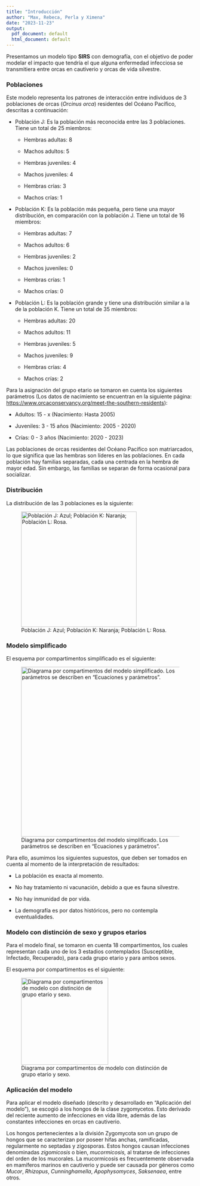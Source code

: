 ```yaml
---
title: "Introducción"
author: "Max, Rebeca, Perla y Ximena"
date: "2023-11-23"
output:
  pdf_document: default
  html_document: default
---
```


Presentamos un modelo tipo **SIRS** con demografía, con el objetivo de poder modelar el impacto que tendría el que alguna enfermedad infecciosa se transmitiera entre orcas en cautiverio y orcas de vida silvestre.

### Poblaciones

Este modelo representa los patrones de interacción entre individuos de 3 poblaciones de orcas (*Orcinus orca*) residentes del Océano Pacífico, descritas a continuación:

-   Población J: Es la población más reconocida entre las 3 poblaciones. Tiene un total de 25 miembros:

    -   Hembras adultas: 8

    -   Machos adultos: 5

    -   Hembras juveniles: 4

    -   Machos juveniles: 4

    -   Hembras crías: 3

    -   Machos crías: 1

<!-- -->

-   Población K: Es la población más pequeña, pero tiene una mayor distribución, en comparación con la población J. Tiene un total de 16 miembros:

    -   Hembras adultas: 7

    -   Machos adultos: 6

    -   Hembras juveniles: 2

    -   Machos juveniles: 0

    -   Hembras crías: 1

    -   Machos crías: 0

<!-- -->

-   Población L: Es la población grande y tiene una distribución similar a la de la población K. Tiene un total de 35 miembros:

    -   Hembras adultas: 20

    -   Machos adultos: 11

    -   Hembras juveniles: 5

    -   Machos juveniles: 9

    -   Hembras crías: 4

    -   Machos crías: 2

Para la asignación del grupo etario se tomaron en cuenta los siguientes parámetros (Los datos de nacimiento se encuentran en la siguiente página: <https://www.orcaconservancy.org/meet-the-southern-residents>):

-   Adultos: 15 - x (Nacimiento: Hasta 2005)

-   Juveniles: 3 - 15 años (Nacimiento: 2005 - 2020)

-   Crías: 0 - 3 años (Nacimiento: 2020 - 2023)

Las poblaciones de orcas residentes del Océano Pacífico son matriarcados, lo que significa que las hembras son líderes en las poblaciones. En cada población hay familias separadas, cada una centrada en la hembra de mayor edad. Sin embargo, las familias se separan de forma ocasional para socializar.

### Distribución

La distribución de las 3 poblaciones es la siguiente:

![Población J: Azul; Población K: Naranja; Población L: Rosa.](Distribucion.png){width="309"}

### Modelo simplificado

El esquema por compartimentos simplificado es el siguiente:

![Diagrama por compartimentos del modelo simplificado. Los parámetros se describen en "Ecuaciones y parámetros".](Compartimentos_simple.png){width="455"}

Para ello, asumimos los siguientes supuestos, que deben ser tomados en cuenta al momento de la interpretación de resultados:

-   La población es exacta al momento.

-   No hay tratamiento ni vacunación, debido a que es fauna silvestre.

-   No hay inmunidad de por vida.

-   La demografía es por datos históricos, pero no contempla eventualidades.

### Modelo con distinción de sexo y grupos etarios

Para el modelo final, se tomaron en cuenta 18 compartimentos, los cuales representan cada uno de los 3 estadios contemplados (Susceptible, Infectado, Recuperado), para cada grupo etario y para ambos sexos.

El esquema por compartimentos es el siguiente:

![Diagrama por compartimentos de modelo con distinción de grupo etario y sexo.](Compartimentos_completo.png){width="233"}

### Aplicación del modelo

Para aplicar el modelo diseñado (descrito y desarrollado en "Aplicación del modelo"), se escogió a los hongos de la clase zygomycetos. Esto derivado del reciente aumento de infecciones en vida libre, además de las constantes infecciones en orcas en cautiverio.

Los hongos pertenecientes a la división Zygomycota son un grupo de hongos que se caracterizan por poseer hifas anchas, ramificadas, regularmente no septadas y zigosporas. Estos hongos causan infecciones denominadas *zigomicosis* o bien, *mucormicosis,* al tratarse de infecciones del orden de los mucorales. La mucormicosis es frecuentemente observada en mamíferos marinos en cautiverio y puede ser causada por géneros como *Mucor*, *Rhizopus*, *Cunninghamella*, *Apophysomyces*, *Saksenaea*, entre otros.
